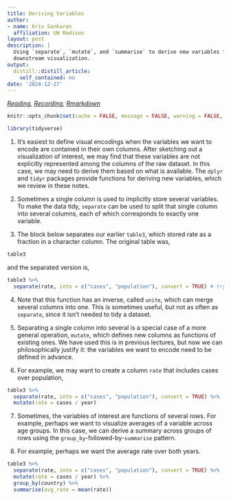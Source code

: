 ```yaml
---
title: Deriving Variables
author:
- name: Kris Sankaran
  affiliation: UW Madison
layout: post
description: |
  Using `separate`, `mutate`, and `summarise` to derive new variables for
  downstream visualization.
output:
  distill::distill_article:
    self_contained: no
date: '2024-12-27'
---
```


_[Reading](https://r4ds.had.co.nz/tidy-data.html), [Recording](https://mediaspace.wisc.edu/media/Week%204%20%5B3%5D%20Deriving%20Variables/1_b40dfhtt), [Rmarkdown](https://github.com/krisrs1128/stat436_notes/blob/main/notes/2024-12-27-week02-03.Rmd)_

```r
knitr::opts_chunk$set(cache = FALSE, message = FALSE, warning = FALSE, echo = TRUE)
```

```r
library(tidyverse)
```

1. It’s easiest to define visual encodings when the variables we want to encode are contained in their own columns. After sketching out a visualization of interest, we may find that these variables are not explicitly represented among the columns of the raw dataset. In this case, we may need to derive them based on what is available. The `dplyr` and `tidyr` packages provide functions for deriving new variables, which we review in these notes.
2. Sometimes a single column is used to implicitly store several variables. To make the data tidy, `separate` can be used to split that single column into several columns, each of which corresponds to exactly one variable.

3. The block below separates our earlier `table3`, which stored rate as a
fraction in a character column. The original table was,

```r
table3
```

and the separated version is,

```r
table3 %>% 
  separate(rate, into = c("cases", "population"), convert = TRUE) # try without convert, and compare the data types of the columns
```

4. Note that this function has an inverse, called `unite`, which can merge
several columns into one. This is sometimes useful, but not as often as
`separate`, since it isn’t needed to tidy a dataset.

5. Separating a single column into several is a special case of a more general
operation, `mutate`, which defines new columns as functions of existing ones. We
have used this is in previous lectures, but now we can philosophically justify
it: the variables we want to encode need to be defined in advance.

6. For example, we may want to create a column `rate` that includes cases over
population,

```r
table3 %>% 
  separate(rate, into = c("cases", "population"), convert = TRUE) %>%
  mutate(rate = cases / year)
```

7. Sometimes, the variables of interest are functions of several rows. For
example, perhaps we want to visualize averages of a variable across age groups.
In this case, we can derive a summary across groups of rows using the
`group_by`-followed-by-`summarise` pattern.

8. For example, perhaps we want the average rate over both years.

```r
table3 %>% 
  separate(rate, into = c("cases", "population"), convert = TRUE) %>%
  mutate(rate = cases / year) %>%
  group_by(country) %>%
  summarise(avg_rate = mean(rate))
```
